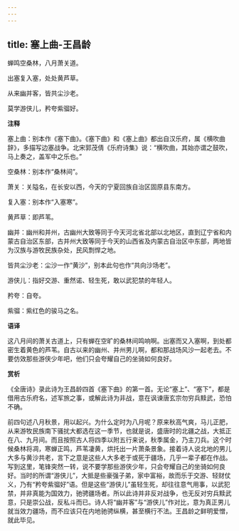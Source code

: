 ```yaml
---
---
---
```

title: 塞上曲-王昌龄
---

蝉鸣空桑林，八月萧关道。

出塞复入塞，处处黄芦草。

从来幽并客，皆共尘沙老。

莫学游侠儿，矜夸紫骝好。

**注释**

塞上曲：别本作《塞下曲》。《塞下曲》和《塞上曲》都出自汉乐府，属《横吹曲辞》，多描写边塞战争。北宋郭茂倩《乐府诗集》说：“横吹曲，其始亦谓之鼓吹，马上奏之，盖军中之乐也。”

空桑林：别本作“桑林间”。

萧关：关隘名，在长安以西，今天的宁夏回族自治区固原县东南方。

复入塞：别本作“入塞寒”。

黄芦草：即芦苇。

幽并：幽州和并州，古幽州大致等同于今天河北省北部以北地区，直到辽宁省和内蒙古自治区东部，古并州大致等同于今天的山西省及内蒙古自治区中东部，两地皆为汉族与游牧民族杂处，民风剽悍之地。

皆共尘沙老：尘沙一作“黄沙”，别本此句也作“共向沙场老”。

游侠儿：指好交游、重然诺、轻生死，敢以武犯禁的年轻人。

矜夸：自夸。

紫骝：紫红色的骏马之名。

**语译**

这八月间的萧关古道上，只有蝉在空旷的桑林间鸣响啊。出塞而又入塞啊，到处都密生着黄色的芦苇。自古以来的幽州、并州男儿啊，都和那战场风沙一起老去。不要仿效那些游侠少年吧，他们只会夸耀自己的坐骑如何良好。

**赏析**

《全唐诗》录此诗为王昌龄四首《塞下曲》的第一首。无论“塞上”、“塞下”，都是借用古乐府名，述军旅之事，或解此诗为非战，意在讽谏唐玄宗勿穷兵黩武，恐怕不确。

前四句述八月秋景，用以起兴。为什么定时为八月呢？原来秋高气爽，马儿正肥，从来游牧民族南下骚扰大都选在这一季节，也就是说，盛唐时的北疆之战，大抵正在八、九月间。而且按照古人将四季以附五行来说，秋季属金，乃主刀兵。这个时候桑林将凋，寒蝉正鸣，芦苇凄黄，烘托出一片萧条景象。接着诗人说北地的男儿大多与黄沙共老，言下之意是这些人大多老于或死于疆场，几乎一辈子都在作战。写到这里，笔锋突然一转，说不要学那些游侠少年，只会夸耀自己的坐骑如何良好。当时的所谓“游侠儿”，大抵是些豪强子弟，家中富裕，故而乐于交游、轻财仗义，乃有“矜夸紫骝好”语。但是这些“游侠儿”虽轻生死，却往往意气用事，以武犯禁，并非真能为国效力，驰骋疆场者。所以此诗并非反对战争，也无反对穷兵黩武意，只是崇公战，反私斗而已。诗人将“幽并客”与“游侠儿”作对比，意为真正男儿就当效力疆场，而不应该只在内地驰骋纵横，甚至横行不法。王昌龄之鲜明爱憎，就此毕见。